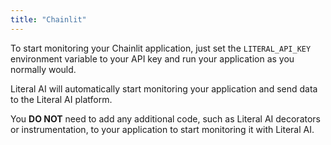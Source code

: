 ```yaml
---
title: "Chainlit"
---
```



To start monitoring your Chainlit application, just set the `LITERAL_API_KEY` environment variable to your API key and run your application as you normally would.

Literal AI will automatically start monitoring your application and send data to the Literal AI platform.

You **DO NOT** need to add any additional code, such as Literal AI decorators or instrumentation, to your application to start monitoring it with Literal AI. 